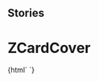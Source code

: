 
## Stories

<Meta title="Card/ZCardCover" component="z-card-cover" />

  # ZCardCover

<Preview>
  <Story name="z-card-alert">
    {html`
      <z-card-cover
        defaultimg="${text('defaultimg', 'https://staticmy.zanichelli.it/catalogo/assets/m40001.9788808720740.jpg')}"
        faded="${boolean('faded', false)}"
        img="${text('img', 'https://staticmy.zanichelli.it/catalogo/assets/m40001.9788808720740.jpg')}"
        titolo="${text('titolo', 'Title')}"
      />`}
  </Story>
</Preview>

  <Props of="z-card-cover" />

